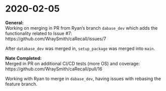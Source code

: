 # 2020-02-05 {#feb05}

**General:**  
Working on merging in PR from Ryan's branch `dabase_dev` which adds the functionality related to Issue #7: https://github.com/WraySmith/caRecall/issues/7

After `database_dev` was merged in, `setup_package` was merged into `main`.


**Nate Completed:**  
Merged in PR on additional CI/CD tests (more OS) and coverage: https://github.com/WraySmith/caRecall/pull/16

Working with Ryan to merge in `dabase_dev`, having issues with rebasing the feature branch.
